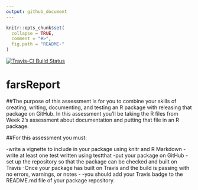 ```yaml
---
output: github_document
---
```


<!-- README.md is generated from README.Rmd. Please edit that file -->

```r
knitr::opts_chunk$set(
  collapse = TRUE,
  comment = "#>",
  fig.path = "README-"
)
```

[![Travis-CI Build Status](https://travis-ci.org/.svg?branch=master)](https://travis-ci.org/)

# farsReport

##The purpose of this assessment is for you to combine your skills of creating, writing, documenting, and testing an R package with releasing that package on GitHub. In this assessment you'll be taking the R files from Week 2's assessment about documentation and putting that file in an R package.

##For this assessment you must:

-write a vignette to include in your package using knitr and R Markdown
-write at least one test written using testthat
-put your package on GitHub
-set up the repository so that the package can be checked and built on Travis
-Once your package has built on Travis and the build is passing with no errors, warnings, or notes - -you should add your Travis badge to the README.md file of your package repository.

